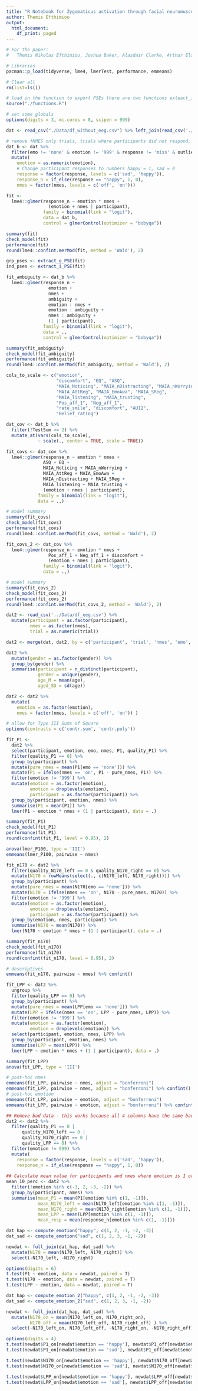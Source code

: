 ```yaml
---
title: "R Notebook for Zygomaticus activation through facial neuromuscular electric stimulation (fNMES) induces happiness perception in ambiguous facial expressions and affects neural correlates of face processing"
author: Themis Efthimiou
output:
  html_document:
    df_print: paged
---
```


```r
# For the paper:
#   Themis Nikolas Efthimiou, Joshua Baker, Alasdair Clarke, Arthur Elsenaar, Marc Mehu, Sebastian Korb, Zygomaticus activation through facial neuromuscular electrical stimulation (fNMES) induces happiness perception in ambiguous facial expressions and affects neural correlates of face processing, Social Cognitive and Affective Neuroscience, Volume 19, Issue 1, 2024, nsae013, https://doi.org/10.1093/scan/nsae013
```

```r
# Libraries
pacman::p_load(tidyverse, lme4, lmerTest, performance, emmeans)

# Clear all
rm(list=ls())

# load in the function to export PSEs there are two functions exteact_i (for individual participants) and extract_g (for group pses)
source("./functions.R")

# set some globals
options(digits = 3, mc.cores = 8, scipen = 999)
```

```r
dat <- read_csv("./Data/df_without_eeg.csv") %>% left_join(read_csv('./Data/openface_averaged.csv'))
```

```r
# remove fNMES only trials, trials where participants did not respond, and trials where RTs were < 100 ms or >3SD*mean
dat_b <- dat %>% 
  filter(emo != 'none' & emotion != '999' & response != 'miss' & outlier_RT != '1') %>% 
  mutate(
    emotion = as.numeric(emotion),
    # Change participant responses to numbers happy = 1, sad = 0
    response = factor(response, levels = c('sad', 'happy')),
    response_n = if_else(response == "happy", 1, 0),
    nmes = factor(nmes, levels = c('off', 'on')))
```

```r
fit <-
  lme4::glmer(response_n ~ emotion * nmes +
                (emotion + nmes | participant),
              family = binomial(link = "logit"),
              data = dat_b,
              control = glmerControl(optimizer = "bobyqa"))
```

```r
summary(fit)
check_model(fit)
performance(fit)
round(lme4::confint.merMod(fit, method = 'Wald'), 2)
```

```r
grp_pses <- extract_g_PSE(fit)
ind_pses <- extract_i_PSE(fit)
```

```r
fit_ambiguity <- dat_b %>% 
  lme4::glmer(response_n ~ 
                emotion +
                nmes + 
                ambiguity + 
                emotion : nmes + 
                emotion : ambiguity +
                nmes : ambiguity +
                (1 | participant),
              family = binomial(link = "logit"),
              data = .,
              control = glmerControl(optimizer = "bobyqa"))
```

```r
summary(fit_ambiguity)
check_model(fit_ambiguity)
performance(fit_ambiguity)
round(lme4::confint.merMod(fit_ambiguity, method = 'Wald'), 2)
```

```r
cols_to_scale <- c("emotion", 
                   "discomfort", "EQ", "ASQ", 
                   "MAIA_Noticing", "MAIA_nDistracting", "MAIA_nWorrying", 
                   "MAIA_AttReg", "MAIA_EmoAwa", "MAIA_SReg", 
                   "MAIA_listening", "MAIA_trusting", 
                   "Pos_aff_1", "Neg_aff_1",
                   "rate_smile", "discomfort", "AU12",
                   "Belief_rating")

dat_cov <- dat_b %>%
  filter(!TestSum >= 2) %>% 
  mutate_at(vars(cols_to_scale),
            ~ scale(., center = TRUE, scale = TRUE))

fit_covs <- dat_cov %>% 
  lme4::glmer(response_n ~ emotion * nmes +
              ASQ + EQ + 
              MAIA_Noticing + MAIA_nWorrying +
              MAIA_AttReg + MAIA_EmoAwa +
              MAIA_nDistracting + MAIA_SReg + 
              MAIA_listening + MAIA_trusting +
              (emotion + nmes | participant),
            family = binomial(link = "logit"),
            data = .,)

# model summary
summary(fit_covs)
check_model(fit_covs)
performance(fit_covs)
round(lme4::confint.merMod(fit_covs, method = 'Wald'), 2)
```

```r
fit_covs_2 <- dat_cov %>% 
  lme4::glmer(response_n ~ emotion * nmes +
                Pos_aff_1 + Neg_aff_1 + discomfort + 
                (emotion + nmes | participant),
              family = binomial(link = "logit"),
              data = .,)

# model summary
summary(fit_covs_2)
check_model(fit_covs_2)
performance(fit_covs_2)
round(lme4::confint.merMod(fit_covs_2, method = 'Wald'), 2)
```

```r
dat2 <- read_csv('../Data/df_eeg.csv') %>% 
  mutate(participant = as.factor(participant),
         nmes = as.factor(nmes),
         trial = as.numeric(trial)) 

dat2 <- merge(dat, dat2, by = c('participant', 'trial', 'nmes', 'emo', 'emotion'))

dat2 %>% 
  mutate(gender = as.factor(gender)) %>% 
  group_by(gender) %>% 
  summarise(participant = n_distinct(participant), 
            gender = unique(gender),
            age_M = mean(age), 
            aged_SD = sd(age))

dat2 <- dat2 %>% 
  mutate(
    emotion = as.factor(emotion),
    nmes = factor(nmes, levels = c('off', 'on')) )

# allow for Type III Sums of Square
options(contrasts = c('contr.sum', 'contr.poly'))
```

```r
fit_P1 <-
  dat2 %>% 
  select(participant, emotion, emo, nmes, P1, quality_P1) %>% 
  filter(quality_P1 == 0) %>% 
  group_by(participant) %>% 
  mutate(pure_nmes = mean(P1[emo == 'none'])) %>% 
  mutate(P1 = ifelse(nmes == 'on', P1 - pure_nmes, P1)) %>% 
  filter(emotion != '999') %>% 
  mutate(emotion = as.factor(emotion),
         emotion = droplevels(emotion),
         participant = as.factor(participant)) %>%
  group_by(participant, emotion, nmes) %>% 
  summarise(P1 = mean(P1)) %>% 
  lmer(P1 ~ emotion * nmes + (1 | participant), data = .)

summary(fit_P1)
check_model(fit_P1)
performance(fit_P1)
round(confint(fit_P1, level = 0.95), 2)

anova(lmer_P100, type = 'III')
emmeans(lmer_P100, pairwise ~ nmes)
```

```r
fit_n170 <- dat2 %>% 
  filter(quality_N170_left == 0 & quality_N170_right == 0) %>% 
  mutate(N170 = rowMeans(select(., c(N170_left, N170_right)))) %>%
  group_by(participant) %>% 
  mutate(pure_nmes = mean(N170[emo == 'none'])) %>%
  mutate(N170 = ifelse(nmes == 'on', N170 - pure_nmes, N170)) %>% 
  filter(emotion != '999') %>% 
  mutate(emotion = as.factor(emotion),
         emotion = droplevels(emotion),
         participant = as.factor(participant)) %>%  
  group_by(emotion, nmes, participant) %>% 
  summarise(N170 = mean(N170)) %>% 
  lmer(N170 ~ emotion * nmes + (1 | participant), data = .)

summary(fit_n170)
check_model(fit_n170)
performance(fit_n170)
round(confint(fit_n170, level = 0.95), 2)

# descriptives
emmeans(fit_n170, pairwise ~ nmes) %>% confint()
```

```r
fit_LPP <- dat2 %>% 
  ungroup %>% 
  filter(quality_LPP == 0) %>% 
  group_by(participant) %>% 
  mutate(pure_nmes = mean(LPP[emo == 'none'])) %>% 
  mutate(LPP = ifelse(nmes == 'on', LPP - pure_nmes, LPP)) %>% 
  filter(emotion != '999') %>% 
  mutate(emotion = as.factor(emotion),
         emotion = droplevels(emotion)) %>% 
  select(participant, emotion, nmes, LPP) %>% 
  group_by(participant, emotion, nmes) %>% 
  summarise(LPP = mean(LPP)) %>% 
  lmer(LPP ~ emotion * nmes + (1 | participant), data = .)

summary(fit_LPP)
anova(fit_LPP, type = 'III')

# post-hoc nmes
emmeans(fit_LPP, pairwise ~ nmes, adjust = "bonferroni")
emmeans(fit_LPP, pairwise ~ nmes, adjust = "bonferroni") %>% confint()
# post-hoc emotion
emmeans(fit_LPP, pairwise ~ emotion, adjust = "bonferroni")
emmeans(fit_LPP, pairwise ~ emotion, adjust = "bonferroni") %>% confint()
```

```r
## Remove bad data - this works because all 4 columns have the same bad data
dat2 <- dat2 %>% 
  filter(quality_P1 == 0 |
      quality_N170_left == 0 |
      quality_N170_right == 0 |
      quality_LPP == 0) %>% 
  filter(emotion != 999) %>%
  mutate(
    response = factor(response, levels = c('sad', 'happy')),
    response_n = if_else(response == "happy", 1, 0))
    
## Calculate mean value for participants and nmes where emotion is 1 or -1
mean_10_perc <- dat2 %>%
  filter(!emotion %in% c(-3, 2, -3, -2)) %>%
  group_by(participant, nmes) %>%
  summarise(mean_P1 = mean(P1[emotion %in% c(1, -1)]),
            mean_N170_left = mean(N170_left[emotion %in% c(1, -1)]),
            mean_N170_right = mean(N170_right[emotion %in% c(1, -1)]),
            mean_LPP = mean(LPP[emotion %in% c(1, -1)]),
            mean_resp = mean(response_n[emotion %in% c(1, -1)]))

dat_hap <- compute_emotion("happy", c(1, 2, -1, -2, -3))
dat_sad <- compute_emotion("sad", c(1, 2, 3, -1, -2))

newdat <- full_join(dat_hap, dat_sad) %>%
  mutate(N170 = mean(N170_left, N170_right)) %>%
  select(-N170_left, -N170_right)

options(digits = 6)
t.test(P1 ~ emotion, data = newdat, paired = T)
t.test(N170 ~ emotion, data = newdat, paired = T)
t.test(LPP ~ emotion, data = newdat, paired = T)
```

```r
dat_hap <- compute_emotion_2("happy", c(1, 2, -1, -2, -3))
dat_sad <- compute_emotion_2("sad", c(1, 2, 3, -1, -2))

newdat <- full_join(dat_hap, dat_sad) %>%
  mutate(N170_on = mean(N170_left_on, N170_right_on),
         N170_off = mean(N170_left_off, N170_right_off) ) %>%
  select(-N170_left_on, N170_left_off, -N170_right_on, -N170_right_off)

options(digits = 4)
t.test(newdat$P1_on[newdat$emotion == 'happy'], newdat$P1_off[newdat$emotion == 'happy'], paired = TRUE)
t.test(newdat$P1_on[newdat$emotion == 'sad'], newdat$P1_off[newdat$emotion == 'sad'], paired = TRUE)

t.test(newdat$N170_on[newdat$emotion == 'happy'], newdat$N170_off[newdat$emotion == 'happy'], paired = TRUE)
t.test(newdat$N170_on[newdat$emotion == 'sad'], newdat$N170_off[newdat$emotion == 'sad'], paired = TRUE)

t.test(newdat$LPP_on[newdat$emotion == 'happy'], newdat$LPP_off[newdat$emotion == 'happy'], paired = TRUE)
t.test(newdat$LPP_on[newdat$emotion == 'sad'], newdat$LPP_off[newdat$emotion == 'sad'], paired = TRUE)
```

